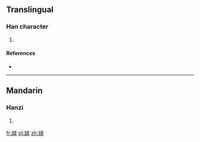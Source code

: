 ==Translingual==

===Han character===
{{Han char|rn=38|rad=女|as=07|sn=10|four=|canj=女弓一水 (VNME), X女弓一水 (XVNME)}}

# {{defn|Han|sort=女07}}

====References====
* {{Han ref|kx=0263.430|dkj=06378|dj=0530.280|hdz=21062.050|uh=5A3D|ud=23101}}

----

==Mandarin==

===Hanzi===
{{cmn-hanzi|pin=[[lù]] ([[lu4]])|wg=lu<sup>4</sup>}}

# {{defn|lang=cmn|sort=女07}}

[[fr:娽]]
[[pl:娽]]
[[zh:娽]]